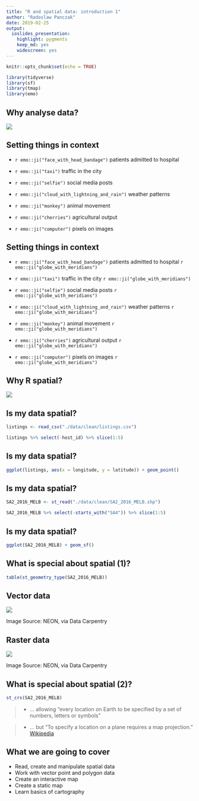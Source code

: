 ```yaml
---
title: "R and spatial data: introduction 1"
author: "Radoslaw Panczak"
date: 2019-02-25
output: 
  ioslides_presentation: 
    highlight: pygments
    keep_md: yes
    widescreen: yes
---
```


```r
knitr::opts_chunk$set(echo = TRUE)

library(tidyverse)
library(sf)
library(tmap)
library(emo)
```

## Why analyse data?

![](./images/donut.jpg)

## Setting things in context

- `r emo::ji("face_with_head_bandage")` patients admitted to hospital 

- `r emo::ji("taxi")` traffic in the city 

- `r emo::ji("selfie")` social media posts 

- `r emo::ji("cloud_with_lightning_and_rain")` weather patterns

- `r emo::ji("monkey")` animal movement 

- `r emo::ji("cherries")` agricultural output 

- `r emo::ji("computer")` pixels on images 


## Setting things in context

- `r emo::ji("face_with_head_bandage")` patients admitted to hospital `r emo::ji("globe_with_meridians")`

- `r emo::ji("taxi")` traffic in the city `r emo::ji("globe_with_meridians")`

- `r emo::ji("selfie")` social media posts `r emo::ji("globe_with_meridians")`

- `r emo::ji("cloud_with_lightning_and_rain")` weather patterns `r emo::ji("globe_with_meridians")`

- `r emo::ji("monkey")` animal movement `r emo::ji("globe_with_meridians")`

- `r emo::ji("cherries")` agricultural output `r emo::ji("globe_with_meridians")`

- `r emo::ji("computer")` pixels on images `r emo::ji("globe_with_meridians")`


## Why R spatial?

![](./images/R.jpg)


## Is my data spatial?

```r
listings <- read_csv("./data/clean/listings.csv")
```

```r
listings %>% select(-host_id) %>% slice(1:5)
```

## Is my data spatial?

```r
ggplot(listings, aes(x = longitude, y = latitude)) + geom_point()
```

## Is my data spatial?

```r
SA2_2016_MELB <- st_read("./data/clean/SA2_2016_MELB.shp")
```

```r
SA2_2016_MELB %>% select(-starts_with("SA4")) %>% slice(1:5)
```

## Is my data spatial?

```r
ggplot(SA2_2016_MELB) + geom_sf()
```

## What is special about spatial (1)?

```r
table(st_geometry_type(SA2_2016_MELB))
```

## Vector data

![](./images/vector.png)

Image Source: NEON, via Data Carpentry


## Raster data

![](./images/raster.png)

Image Source: NEON, via Data Carpentry


## What is special about spatial (2)?

```r
st_crs(SA2_2016_MELB)
```

> - ... allowing "every location on Earth to be specified by a set of numbers, letters or symbols" 

> - ... but "To specify a location on a plane requires a map projection." [Wikipedia](https://en.wikipedia.org/wiki/Geographic_coordinate_system)


## What we are going to cover 

- Read, create and manipulate spatial data
- Work with vector point and polygon data
- Create an interactive map
- Create a static map
- Learn basics of cartography 
